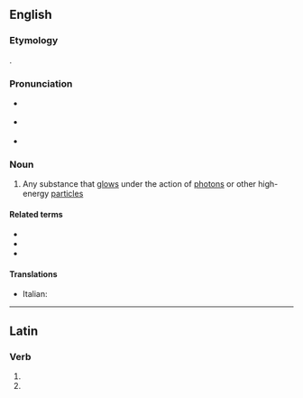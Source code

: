 ==English==
{{wikipedia}}

===Etymology===
{{suffix|en|scintillate|or}}.

===Pronunciation===
* {{a|RP}} {{IPA|en|/ˌsɪntɪˈleɪtə(ɹ)/}}
* {{a|GA}} {{IPA|en|/ˌsɪntəˈleɪtəɹ/}}
* {{hyphenation|en|scin|til|lat|or}}

===Noun===
{{en-noun}}

# {{lb|en|physics}} Any substance that [[glow]]s under the action of [[photon]]s or other high-energy [[particle]]s

====Related terms====
* {{l|en|scintillate}}
* {{l|en|scintillating|pos=adjective}}
* {{l|en|scintillation}}

====Translations====
{{trans-top|substance which glows under the action of high-energy particles}}
* Italian: {{t+|it|scintillatore|m}}
{{trans-mid}}
{{trans-bottom}}

----

==Latin==

===Verb===
{{la-verb-form|scintillātor}}

# {{inflection of|la|scintillō||2|s|futr|pasv|impr}}
# {{inflection of|la|scintillō||3|s|futr|pasv|impr}}